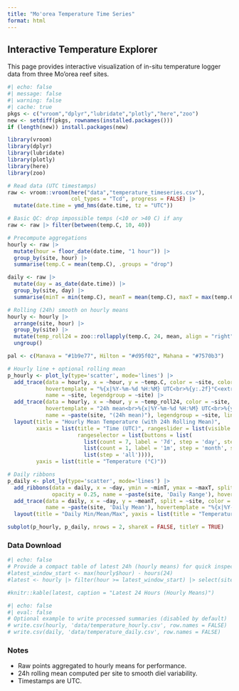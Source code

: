 ```yaml
---
title: "Mo'orea Temperature Time Series"
format: html
---
```


## Interactive Temperature Explorer

This page provides interactive visualization of in-situ temperature logger data from three Mo'orea reef sites.

```r
#| echo: false
#| message: false
#| warning: false
#| cache: true
pkgs <- c("vroom","dplyr","lubridate","plotly","here","zoo")
new <- setdiff(pkgs, rownames(installed.packages()))
if (length(new)) install.packages(new)

library(vroom)
library(dplyr)
library(lubridate)
library(plotly)
library(here)
library(zoo)

# Read data (UTC timestamps)
raw <- vroom::vroom(here("data","temperature_timeseries.csv"),
                    col_types = "Tcd", progress = FALSE) |>
  mutate(date.time = ymd_hms(date.time, tz = "UTC"))

# Basic QC: drop impossible temps (<10 or >40 C) if any
raw <- raw |> filter(between(temp.C, 10, 40))

# Precompute aggregations
hourly <- raw |>
  mutate(hour = floor_date(date.time, "1 hour")) |>
  group_by(site, hour) |>
  summarise(temp.C = mean(temp.C), .groups = "drop")

daily <- raw |>
  mutate(day = as_date(date.time)) |>
  group_by(site, day) |>
  summarise(minT = min(temp.C), meanT = mean(temp.C), maxT = max(temp.C), .groups = "drop")

# Rolling (24h) smooth on hourly means
hourly <- hourly |>
  arrange(site, hour) |>
  group_by(site) |>
  mutate(temp_roll24 = zoo::rollapply(temp.C, 24, mean, align = "right", fill = NA)) |>
  ungroup()

pal <- c(Manava = "#1b9e77", Hilton = "#d95f02", Mahana = "#7570b3")

# Hourly line + optional rolling mean
p_hourly <- plot_ly(type='scatter', mode='lines') |>
  add_trace(data = hourly, x = ~hour, y = ~temp.C, color = ~site, colors = pal,
            hovertemplate = "%{x|%Y-%m-%d %H:%M} UTC<br>%{y:.2f}°C<extra>%{legendgroup}</extra>",
            name = ~site, legendgroup = ~site) |>
  add_trace(data = hourly, x = ~hour, y = ~temp_roll24, color = ~site, colors = pal,
            hovertemplate = "24h mean<br>%{x|%Y-%m-%d %H:%M} UTC<br>%{y:.2f}°C<extra>%{legendgroup}</extra>",
            name = ~paste(site, "(24h mean)"), legendgroup = ~site, line = list(width = 2, dash = 'dash')) |>
  layout(title = "Hourly Mean Temperature (with 24h Rolling Mean)",
         xaxis = list(title = "Time (UTC)", rangeslider = list(visible = TRUE),
                      rangeselector = list(buttons = list(
                        list(count = 7, label = '7d', step = 'day', stepmode = 'backward'),
                        list(count = 1, label = '1m', step = 'month', stepmode = 'backward'),
                        list(step = 'all')))),
         yaxis = list(title = "Temperature (°C)"))

# Daily ribbons
p_daily <- plot_ly(type='scatter', mode='lines') |>
  add_ribbons(data = daily, x = ~day, ymin = ~minT, ymax = ~maxT, split = ~site, color = ~site, colors = pal,
              opacity = 0.25, name = ~paste(site, 'Daily Range'), hovertemplate = "%{x|%Y-%m-%d}<br>Min %{y[0]:.2f}°C<br>Max %{y[1]:.2f}°C<extra>%{legendgroup}</extra>") |>
  add_trace(data = daily, x = ~day, y = ~meanT, split = ~site, color = ~site, colors = pal,
            name = ~paste(site, 'Daily Mean'), hovertemplate = "%{x|%Y-%m-%d}<br>Mean %{y:.2f}°C<extra>%{legendgroup}</extra>") |>
  layout(title = "Daily Min/Mean/Max", yaxis = list(title = "Temperature (°C)"))

subplot(p_hourly, p_daily, nrows = 2, shareX = FALSE, titleY = TRUE)
```

### Data Download

```r
#| echo: false
# Provide a compact table of latest 24h (hourly means) for quick inspection
#latest_window_start <- max(hourly$hour) - hours(24)
#latest <- hourly |> filter(hour >= latest_window_start) |> select(site, hour, temp.C, temp_roll24)

#knitr::kable(latest, caption = "Latest 24 Hours (Hourly Means)")
```

```r
#| echo: false
#| eval: false
# Optional example to write processed summaries (disabled by default)
# write.csv(hourly, 'data/temperature_hourly.csv', row.names = FALSE)
# write.csv(daily, 'data/temperature_daily.csv', row.names = FALSE)
```

### Notes
- Raw points aggregated to hourly means for performance.
- 24h rolling mean computed per site to smooth diel variability.
- Timestamps are UTC.
